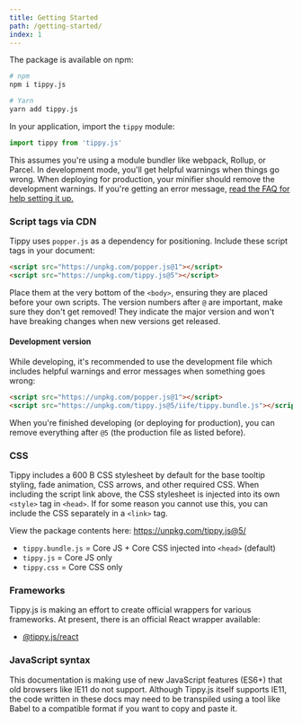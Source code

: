 ```yaml
---
title: Getting Started
path: /getting-started/
index: 1
---
```


The package is available on npm:

```bash
# npm
npm i tippy.js

# Yarn
yarn add tippy.js
```

In your application, import the `tippy` module:

```js
import tippy from 'tippy.js'
```

This assumes you're using a module bundler like webpack, Rollup, or Parcel. In
development mode, you'll get helpful warnings when things go wrong. When
deploying for production, your minifier should remove the development warnings.
If you're getting an error message,
[read the FAQ for help setting it up.](/faq/#im-getting-uncaught-referenceerror-process-is-not-defined)

### Script tags via CDN

Tippy uses `popper.js` as a dependency for positioning. Include these script
tags in your document:

```html
<script src="https://unpkg.com/popper.js@1"></script>
<script src="https://unpkg.com/tippy.js@5"></script>
```

Place them at the very bottom of the `<body>`, ensuring they are placed before
your own scripts. The version numbers after `@` are important, make sure they
don't get removed! They indicate the major version and won't have breaking
changes when new versions get released.

#### Development version

While developing, it's recommended to use the development file which includes
helpful warnings and error messages when something goes wrong:

```html
<script src="https://unpkg.com/popper.js@1"></script>
<script src="https://unpkg.com/tippy.js@5/iife/tippy.bundle.js"></script>
```

When you're finished developing (or deploying for production), you can remove
everything after `@5` (the production file as listed before).

### CSS

Tippy includes a 600 B CSS stylesheet by default for the base tooltip styling,
fade animation, CSS arrows, and other required CSS. When including the script
link above, the CSS stylesheet is injected into its own `<style>` tag in
`<head>`. If for some reason you cannot use this, you can include the CSS
separately in a `<link>` tag.

View the package contents here: https://unpkg.com/tippy.js@5/

- `tippy.bundle.js` = Core JS + Core CSS injected into `<head>` (default)
- `tippy.js` = Core JS only
- `tippy.css` = Core CSS only

### Frameworks

Tippy.js is making an effort to create official wrappers for various frameworks.
At present, there is an official React wrapper available:

- [@tippy.js/react](https://github.com/atomiks/tippy.js-react)

### JavaScript syntax

This documentation is making use of new JavaScript features (ES6+) that old
browsers like IE11 do not support. Although Tippy.js itself supports IE11, the
code written in these docs may need to be transpiled using a tool like Babel to
a compatible format if you want to copy and paste it.
